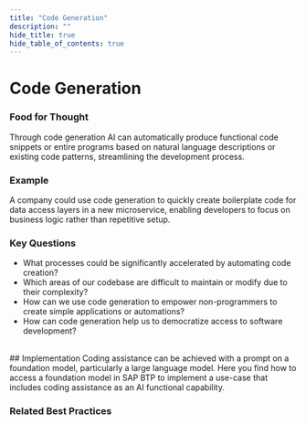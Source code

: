 ```yaml
---
title: "Code Generation"
description: ""
hide_title: true
hide_table_of_contents: true
---
```



<PageViewTracker featureName="AI_CAPABILITY_CODE_GENERATION" />

<div className="hero-header">
  <h1>Code Generation</h1>
</div>

### Food for Thought

Through code generation AI can automatically produce functional code snippets or entire programs based on natural language descriptions or existing code patterns, streamlining the development process.

### Example

A company could use code generation to quickly create boilerplate code for data access layers in a new microservice, enabling developers to focus on business logic rather than repetitive setup.

### Key Questions

- What processes could be significantly accelerated by automating code creation?
- Which areas of our codebase are difficult to maintain or modify due to their complexity?
- How can we use code generation to empower non-programmers to create simple applications or automations?
- How can code generation help us to democratize access to software development?

<br />

<div className="section-with-background blue">
  ## Implementation
  Coding assistance can be achieved with a prompt on a foundation model, particularly a large language model. Here you find how to access a foundation model in SAP BTP to implement a use-case that includes coding assistance as an AI functional capability.

### Related Best Practices

<ul className="button-grid">
  <IconLinkButton href="/docs/technical-view/generative-ai/plain/" text="Plain (Foundational Model Access)" />
</ul>

</div>
